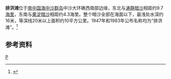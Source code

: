 {{Infobox Islands
| plural = yes
| name             =排洪滩
| image name       = 
| image caption    = 
| image size       = 
| locator map      = {{Location map|South China Sea|lat=15.633333|long=113.7166666|central|300px}}
| map_custom       = yes
| native name      = 
| native name link = 
| other_names         = 
| location         = [[南中国海|南中国海]]
| coordinates      = {{Coord|15|38|N|113|43|E|display=inline,title}}
| archipelago      = [[中沙群岛|中沙群岛]]
| total islands    = 
| major islands    = 
| area             =
| length           =
| width            =
| coastline        =
| highest mount    = 
| elevation        = 
| country                          = China
| country admin divisions title   =
| country admin divisions         =
| population       = 
| population as of = 
| density          = 
| ethnic groups    = 
| additional info  =
}} 
'''排洪滩'''位于[[南中国海|南中国海]][[中沙群岛|中沙群岛]]中沙大环礁西南部边缘，东北与[[涛静暗沙|涛静暗沙]]相距约9.7[[海里|海里]]，东南与[[果淀暗沙|果淀暗沙]]相距约4.3海里。整个暗沙全部在海面以下，最浅处水深约16米，等深线20米以上面积约10平方公里。1947年和1983年公布名称均为“排洪滩”。<ref>{{cite book zh |author=广东省地名委员会 |title=《南海诸岛地名资料汇编》 |format=M |edition=1 |location=广州 |publisher=广东省地图出版社 |date=1988 |pages=188|id= ISBN 80522-023-9}}</ref>

==参考资料==
{{reflist}}

{{有争议的地区小作品}}
{{South China Sea Islands}}

[[Category:中沙群岛|P]]